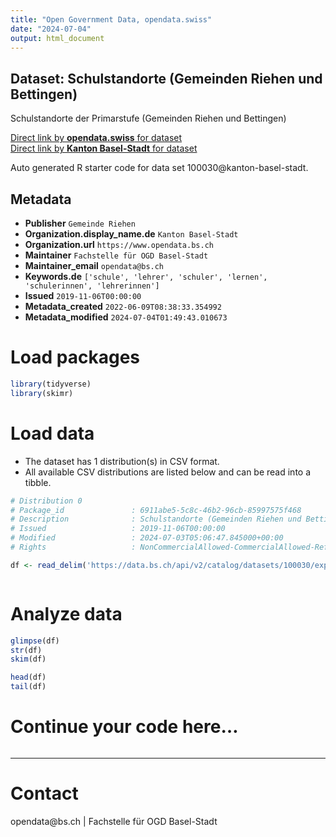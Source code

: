 ```yaml
---
title: "Open Government Data, opendata.swiss"
date: "2024-07-04"
output: html_document
---
```


## Dataset: Schulstandorte (Gemeinden Riehen und Bettingen)

Schulstandorte der Primarstufe (Gemeinden Riehen und Bettingen)

[Direct link by **opendata.swiss** for dataset](https://opendata.swiss/de/dataset/schulstandorte-gemeinden-riehen-und-bettingen)<br>
[Direct link by **Kanton Basel-Stadt** for dataset](https://data.bs.ch/explore/dataset/100030/)

Auto generated R starter code for data set 100030@kanton-basel-stadt.

## Metadata

- **Publisher** `Gemeinde Riehen`
- **Organization.display_name.de** `Kanton Basel-Stadt`
- **Organization.url** `https://www.opendata.bs.ch`
- **Maintainer** `Fachstelle für OGD Basel-Stadt`
- **Maintainer_email** `opendata@bs.ch`
- **Keywords.de** `['schule', 'lehrer', 'schuler', 'lernen', 'schulerinnen', 'lehrerinnen']`
- **Issued** `2019-11-06T00:00:00`
- **Metadata_created** `2022-06-09T08:38:33.354992`
- **Metadata_modified** `2024-07-04T01:49:43.010673`


# Load packages

```r

library(tidyverse)
library(skimr)

```

# Load data

-   The dataset has 1 distribution(s) in CSV format.
-   All available CSV distributions are listed below and can be read into a tibble.

```r

# Distribution 0
# Package_id               : 6911abe5-5c8c-46b2-96cb-85997575f468
# Description              : Schulstandorte (Gemeinden Riehen und Bettingen) (csv)
# Issued                   : 2019-11-06T00:00:00
# Modified                 : 2024-07-03T05:06:47.845000+00:00
# Rights                   : NonCommercialAllowed-CommercialAllowed-ReferenceRequired

df <- read_delim('https://data.bs.ch/api/v2/catalog/datasets/100030/exports/csv')



```

# Analyze data

```r

glimpse(df)
str(df)
skim(df)

head(df)
tail(df)

```

# Continue your code here...

```r

```

------------------------------------------------------------------------

# Contact

opendata@bs.ch | Fachstelle für OGD Basel-Stadt

